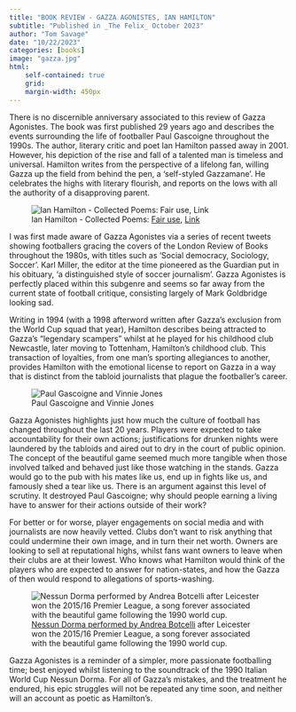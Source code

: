 ```yaml
---
title: "BOOK REVIEW - GAZZA AGONISTES, IAN HAMILTON"
subtitle: "Published in _The Felix_ October 2023"
author: "Tom Savage"
date: "10/22/2023"
categories: [books]
image: "gazza.jpg"
html: 
    self-contained: true
    grid: 
    margin-width: 450px
---
```


There is no discernible anniversary associated to this review of Gazza Agonistes. The book was first published 29 years ago and describes the events surrounding the life of footballer Paul Gascoigne throughout the 1990s. The author, literary critic and poet Ian Hamilton passed away in 2001. However, his depiction of the rise and fall of a talented man is timeless and universal. Hamilton writes from the perspective of a lifelong fan, willing Gazza up the field from behind the pen, a ‘self-styled Gazzamane’. He celebrates the highs with literary flourish, and reports on the lows with all the authority of a disapproving parent.

::: column-margin
![Ian Hamilton - Collected Poems: <a href="//en.wikipedia.org/wiki/File:Ian_Hamilton_-_Collected_Poems.jpg" title="Fair use of copyrighted material in the context of Ian Hamilton (critic)">Fair use</a>, <a href="https://en.wikipedia.org/w/index.php?curid=24661622">Link</a> ](ian.jpeg)
:::

I was first made aware of Gazza Agonistes via a series of recent tweets showing footballers gracing the covers of the London Review of Books throughout the 1980s, with titles such as ‘Social democracy, Sociology, Soccer’. Karl Miller, the editor at the time pioneered as the Guardian put in his obituary, ‘a distinguished style of soccer journalism’. Gazza Agonistes is perfectly placed within this subgenre and seems so far away from the current state of football critique, consisting largely of Mark Goldbridge looking sad. 

Writing in 1994 (with a 1998 afterword written after Gazza’s exclusion from the World Cup squad that year), Hamilton describes being attracted to Gazza’s “legendary scampers” whilst at he played for his childhood club Newcastle, later moving to Tottenham, Hamilton’s childhood club. This transaction of loyalties, from one man’s sporting allegiances to another, provides Hamilton with the emotional license to report on Gazza in a way that is distinct from the tabloid journalists that plague the footballer’s career. 

::: column-margin
![Paul Gascoigne and Vinnie Jones](paul.png)
:::

Gazza Agonistes highlights just how much the culture of football has changed throughout the last 20 years. Players were expected to take accountability for their own actions; justifications for drunken nights were laundered by the tabloids and aired out to dry in the court of public opinion. The concept of the beautiful game seemed much more tangible when those involved talked and behaved just like those watching in the stands. Gazza would go to the pub with his mates like us, end up in fights like us, and famously shed a tear like us. There is an argument against this level of scrutiny. It destroyed Paul Gascoigne; why should people earning a living have to answer for their actions outside of their work? 

For better or for worse, player engagements on social media and with journalists are now heavily vetted. Clubs don’t want to risk anything that could undermine their own image, and in turn their net worth. Owners are looking to sell at reputational highs, whilst fans want owners to leave when their clubs are at their lowest. Who knows what Hamilton would think of the players who are expected to answer for nation-states, and how the Gazza of then would respond to allegations of sports-washing. 

::: column-margin
![[Nessun Dorma performed by Andrea Botcelli](https://www.youtube.com/watch?v=KvrtexjN9qo) after Leicester won the 2015/16 Premier League, a song forever associated with the beautiful game following the 1990 world cup.](nessun.jpeg)
:::

Gazza Agonistes is a reminder of a simpler, more passionate footballing time; best enjoyed whilst listening to the soundtrack of the 1990 Italian World Cup Nessun Dorma. For all of Gazza’s mistakes, and the treatment he endured, his epic struggles will not be repeated any time soon, and neither will an account as poetic as Hamilton’s.
